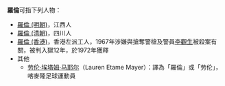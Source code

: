 '''羅倫'''可指下列人物：
* [[羅倫_(明朝)|羅倫 (明朝)]]，江西人
* [[羅倫_(清朝)|羅倫 (清朝)]]，四川人
* [[羅倫_(香港)|羅倫 (香港)]]，香港左派工人，1967年涉嫌與搶奪警槍及警員[[李觀生|李觀生]]被殺案有關，被判入獄12年，於1972年獲釋
*其他
** [[劳伦·埃塔姆·马耶尔|劳伦·埃塔姆·马耶尔]]（Lauren Etame Mayer）：譯為「羅倫」或「劳伦」，喀麥隆足球運動員

{{Disambig|Cat=二字罗姓人名消歧义|lun}}